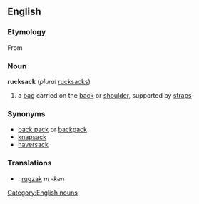 ==English==
===Etymology===
{{etystub}}

From {{MHG.}}
===Noun===
[[Category:English nouns]]
'''rucksack''' (''plural'' [[rucksacks]])
# a [[bag]] carried on the [[back]] or [[shoulder]], supported by [[strap]]s
===Synonyms===
* [[back pack]] or [[backpack]]
* [[knapsack]]
* [[haversack]]
===Translations===
*{{nl}}: [[rugzak]] ''m -ken''